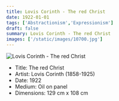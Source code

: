 ```yaml
---
title: Lovis Corinth - The red Christ
date: 1922-01-01
tags: ['Abstractionism','Expressionism']
draft: false
summary: Lovis Corinth - The red Christ
images: ['/static/images/10700.jpg']
---
```


![Lovis Corinth - The red Christ](/static/images/10700.jpg)

* Title: The red Christ
* Artist: Lovis Corinth (1858-1925)
* Date: 1922
* Medium: Oil on panel
* Dimensions: 129 cm x 108 cm


